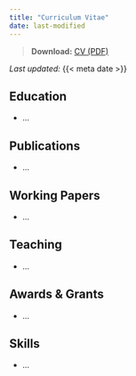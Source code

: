 ```yaml
---
title: "Curriculum Vitae"
date: last-modified
---
```


> **Download:** [CV (PDF)](assets/cv/Amorae_Times_CV.pdf){.btn .btn-primary .btn-sm}

*Last updated:* {{< meta date >}}

## Education

-   …

## Publications

-   …

## Working Papers

-   …

## Teaching

-   …

## Awards & Grants

-   …

## Skills

-   …
